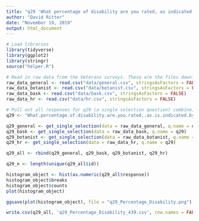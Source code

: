 ```yaml
---
title: "q29 'What percentage of disability are you rated, as indicated by the Veteran's Affairs (VA)?' Veterans)"
author: "David Ritter"
date: "November 19, 2019"
output: html_document
---
```

```r
# Load libraries
library(tidyverse)
library(ggplot2)
library(stringr)
source("helper.R")
```

```r
# Read in raw data from the Veterans surveys. These are the files downloaded from survey monkey saved as a .csv
raw_data_general <- read.csv("data/general.csv", stringsAsFactors = FALSE)
raw_data_botanist <- read.csv("data/botanist.csv", stringsAsFactors = FALSE)
raw_data_bask <- read.csv("data/bask.csv", stringsAsFactors = FALSE)
raw_data_hr <- read.csv("data/hr.csv", stringsAsFactors = FALSE)
```

```r
# Pull out all responses for q29 (a single selection question) combine, then determine 'question n'
q29 <- "What.percentage.of.disability.are.you.rated..as.is.indicated.by.the.Veteran.s.Affairs..VA.."

q29_general <- get_single_selection(data = raw_data_general, q.name = q29)
q29_bask <- get_single_selection(data = raw_data_bask, q.name = q29)
q29_botanist <- get_single_selection(data = raw_data_botanist, q.name = q29)
q29_hr <- get_single_selection(data = raw_data_hr, q.name = q29)

q29_all <- rbind(q29_general, q29_bask, q29_botanist, q29_hr)

q29_n <- length(unique(q29_all$id))
```


```r
histogram_object <- hist(as.numeric(q29_all$response))
histogram_object$breaks
histogram_object$counts
plot(histogram_object)
```

```r
ggsave(plot(histogram_object), file = "q29_Percentage_Disability.png")
```

```r
write.csv(q29_all, 'q29_Percentage_Disability_439.csv', row.names = FALSE)
```



